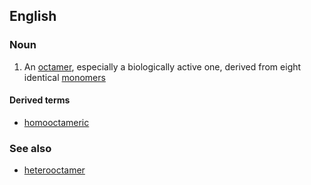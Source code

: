==English==

===Noun===
{{en-noun}}

# {{context|chemistry|biochemistry|lang=en}} An [[octamer]], especially a biologically active one, derived from eight identical [[monomer]]s

====Derived terms====
*[[homooctameric]]

===See also===
*[[heterooctamer]]